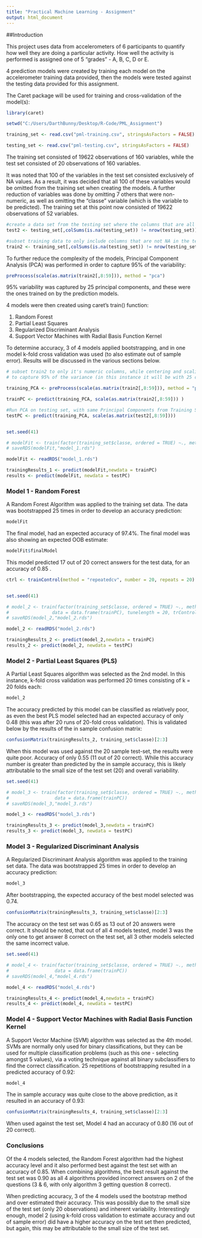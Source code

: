 ```yaml
---
title: "Practical Machine Learning - Assignment"
output: html_document
---
```


##Introduction

This project uses data from accelerometers of 6 participants to quantify how well they are doing a particular activity. How well the activity is performed is assigned one of 5 "grades" - A, B, C, D or E.   

4 prediction models were created by training each model on the accelerometer training data provided, then the models were tested against the testing data provided for this assignment.


The Caret package will be used for training and cross-validation of the model(s):

```r
library(caret)
```


```r
setwd("C:/Users/DarthBunny/Desktop/R-Code/PML_Assignment")

```


```r

training_set <- read.csv("pml-training.csv", stringsAsFactors = FALSE)

testing_set <- read.csv("pml-testing.csv", stringsAsFactors = FALSE)
```

The training set consisted of 19622 observations of 160 variables, while the test set consisted of 20 observations of 160 variables.

It was noted that 100 of the variables in the test set consisted exclusively of NA values.   As a result, it was decided that all 100 of these variables would be omitted from the training set when creating the models.   A further reduction of variables was done by omitting 7 others that were non-numeric, as well as omitting the "classe" variable (which is the variable to be predicted).  The training set at this point now consisted of 19622 observations of 52 variables.

```r

#create a data set from the testing set where the columns that are all NA are removed
test2 <- testing_set[,colSums(is.na(testing_set)) != nrow(testing_set)]

#subset training data to only include columns that are not NA in the test set
train2 <- training_set[,colSums(is.na(testing_set)) != nrow(testing_set)]
```

To further reduce the complexity of the models, Principal Component Analysis (PCA) was performed in order to capture 95% of the variability:

```r

preProcess(scale(as.matrix(train2[,8:59])), method = "pca")

```


95% variability was captured by 25 principal components, and these were the ones trained on by the prediction models.

4 models were then created using caret's train() function:

1. Random Forest
2. Partial Least Squares
3. Regularized Discriminant Analysis
4. Support Vector Machines with Radial Basis Function Kernel


To determine accuracy, 3 of 4 models applied bootstrapping, and in one model k-fold cross validation was used (to also estimate out of sample error).  Results will be discussed in the various sections below.


```r
# subset train2 to only it's numeric columns, while centering and scaling the values, then using PCA
# to capture 95% of the variance (in this instance it will be with 25 components)

training_PCA <- preProcess(scale(as.matrix(train2[,8:59])), method = "pca", pcaComp = 25)

trainPC <- predict(training_PCA, scale(as.matrix(train2[,8:59])) )

#Run PCA on testing set, with same Principal Components from Training Set above
testPC <- predict(training_PCA, scale(as.matrix(test2[,8:59])))


set.seed(41)

# modelFit <- train(factor(training_set$classe, ordered = TRUE) ~., method = "rf",data = data.frame(trainPC))
# saveRDS(modelFit,"model_1.rds")

modelFit <- readRDS("model_1.rds")

trainingResults_1 <- predict(modelFit,newdata = trainPC)
results <- predict(modelFit, newdata = testPC)
```
### Model 1 - Random Forest

A Random Forest Algorithm was applied to the training set data.   The data was bootstrapped 25 times in order to develop an accuracy prediction:


```r
modelFit

```

The final model, had an expected accuracy of 97.4%.   The final model was also showing an expected OOB estimate:


```r
modelFit$finalModel

```

This model predicted 17 out of 20 correct answers for the test data, for an accuracy of 0.85 .


```r
ctrl <- trainControl(method = "repeatedcv", number = 20, repeats = 20)


set.seed(41)

# model_2 <- train(factor(training_set$classe, ordered = TRUE) ~., method = "pls",
#                data = data.frame(trainPC), tunelength = 20, trControl = ctrl, preProc = c("center", "scale"))
# saveRDS(model_2,"model_2.rds")

model_2 <- readRDS("model_2.rds")

trainingResults_2 <- predict(model_2,newdata = trainPC)
results_2 <- predict(model_2, newdata = testPC)


```

### Model 2 - Partial Least Squares (PLS)

A Partial Least Squares algorithm was selected as the 2nd model.   In this instance, k-fold cross validation was performed 20 times consisting of k = 20 folds each:

```r
model_2

```

The accuracy predicted by this model can be classified as relatively poor, as even the best PLS model selected had an expected accuracy of only 0.48 (this was after 20 runs of 20-fold cross validation).   This is validated below by the results of the in sample confusion matrix:

```r
confusionMatrix(trainingResults_2, training_set$classe)[2:3]

```

When this model was used against the 20 sample test-set, the results were quite poor.  Accuracy of only 0.55 (11 out of 20 correct).  While this accuracy number is greater than predicted by the in sample accuracy, this is likely attributable to the small size of the test set (20) and overall variability.


```r
set.seed(41)

# model_3 <- train(factor(training_set$classe, ordered = TRUE) ~., method = "rda",
#                 data = data.frame(trainPC))
# saveRDS(model_3,"model_3.rds")

model_3 <- readRDS("model_3.rds")

trainingResults_3 <- predict(model_3,newdata = trainPC)
results_3 <- predict(model_3, newdata = testPC)

```

### Model 3 - Regularized Discriminant Analysis

A Regularized Discriminant Analysis algorithm was applied to the training set data.   The data was bootstrapped 25 times in order to develop an accuracy prediction:


```r
model_3

```

After bootstrapping, the expected accuracy of the best model selected was 0.74.


```r
confusionMatrix(trainingResults_3, training_set$classe)[2:3]

```

The accuracy on the test set was 0.65 as 13 out of 20 answers were correct.  It should be noted, that out of all 4 models tested, model 3 was the only one to get answer 8 correct on the test set, all 3 other models selected the same incorrect value.


```r
set.seed(41)

# model_4 <- train(factor(training_set$classe, ordered = TRUE) ~., method = "svmRadial",
#                 data = data.frame(trainPC))
# saveRDS(model_4,"model_4.rds")

model_4 <- readRDS("model_4.rds")

trainingResults_4 <- predict(model_4,newdata = trainPC)
results_4 <- predict(model_4, newdata = testPC)

```

### Model 4 - Support Vector Machines with Radial Basis Function Kernel

A Support Vector Machine (SVM) algorithm was selected as the 4th model.  SVMs are normally only used for binary classifications, but they can be used for multiple classification problems (such as this one - selecting amongst 5 values), via a voting technique against all binary subclassifiers to find the correct classification.   25 repetitions of bootstrapping resulted in a predicted accuracy of 0.92: 


```r
model_4

```


The in sample accuracy was quite close to the above prediction, as it resulted in an accuracy of 0.93:

```r

confusionMatrix(trainingResults_4, training_set$classe)[2:3]
```

When used against the test set, Model 4 had an accuracy of 0.80 (16 out of 20 correct).

### Conclusions

Of the 4 models selected, the Random Forest algorithm had the highest accuracy level and it also performed best against the test set with an accuracy of 0.85.   When combining algorithms, the best result against the test set was 0.90 as all 4 algorithms provided incorrect answers on 2 of the questions (3 & 6, with only algorithm 3 getting question 8 correct).

When predicting accuracy, 3 of the 4 models used the bootstrap method and over estimated their accuracy.  This was possibly due to the small size of the test set (only 20 observations) and inherent variability.   Interestingly enough, model 2 (using k-fold cross validation to estimate accuracy and out of sample error) did have a higher accuracy on the test set then predicted, but again, this may be attributable to the small size of the test set.




